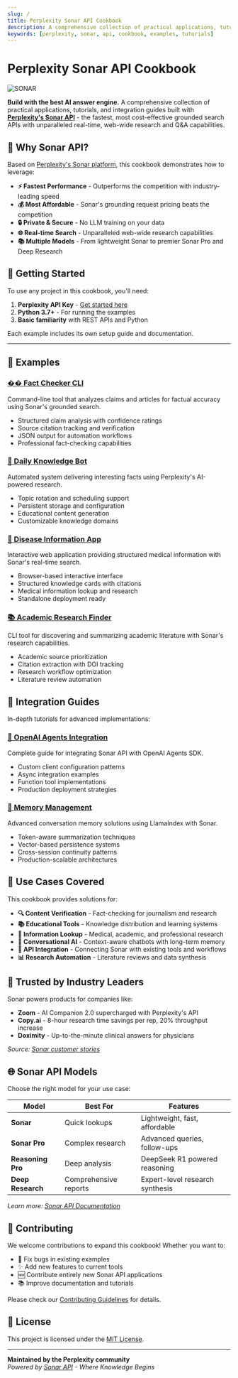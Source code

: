 ```yaml
---
slug: /
title: Perplexity Sonar API Cookbook
description: A comprehensive collection of practical applications, tutorials, and integration guides for Perplexity's Sonar API
keywords: [perplexity, sonar, api, cookbook, examples, tutorials]
---
```


# Perplexity Sonar API Cookbook

![SONAR](cookbook/static/img/perplexity-sonar.png)

**Build with the best AI answer engine.** A comprehensive collection of practical applications, tutorials, and integration guides built with [**Perplexity's Sonar API**](https://sonar.perplexity.ai/) - the fastest, most cost-effective grounded search APIs with unparalleled real-time, web-wide research and Q&A capabilities.

## 🌟 Why Sonar API?

Based on [Perplexity's Sonar platform](https://sonar.perplexity.ai/), this cookbook demonstrates how to leverage:

- **⚡ Fastest Performance** - Outperforms the competition with industry-leading speed
- **💰 Most Affordable** - Sonar's grounding request pricing beats the competition  
- **🔒 Private & Secure** - No LLM training on your data
- **🌐 Real-time Search** - Unparalleled web-wide research capabilities
- **📚 Multiple Models** - From lightweight Sonar to premier Sonar Pro and Deep Research

## 🚀 Getting Started

To use any project in this cookbook, you'll need:

1. **Perplexity API Key** - [Get started here](https://docs.perplexity.ai/home)
2. **Python 3.7+** - For running the examples
3. **Basic familiarity** with REST APIs and Python

Each example includes its own setup guide and documentation.

---

## 🔧 Examples

### [�� Fact Checker CLI](cookbook/examples/fact-checker-cli/)
Command-line tool that analyzes claims and articles for factual accuracy using Sonar's grounded search.
- Structured claim analysis with confidence ratings
- Source citation tracking and verification
- JSON output for automation workflows
- Professional fact-checking capabilities

### [🤖 Daily Knowledge Bot](cookbook/examples/daily-knowledge-bot/)
Automated system delivering interesting facts using Perplexity's AI-powered research.
- Topic rotation and scheduling support
- Persistent storage and configuration
- Educational content generation
- Customizable knowledge domains

### [🏥 Disease Information App](cookbook/examples/disease-qa/)
Interactive web application providing structured medical information with Sonar's real-time search.
- Browser-based interactive interface
- Structured knowledge cards with citations
- Medical information lookup and research
- Standalone deployment ready

### [📚 Academic Research Finder](cookbook/examples/research-finder/)
CLI tool for discovering and summarizing academic literature with Sonar's research capabilities.
- Academic source prioritization
- Citation extraction with DOI tracking
- Research workflow optimization
- Literature review automation

## 📖 Integration Guides

In-depth tutorials for advanced implementations:

### [🔗 OpenAI Agents Integration](cookbook/articles/openai-agents-integration/)
Complete guide for integrating Sonar API with OpenAI Agents SDK.
- Custom client configuration patterns
- Async integration examples
- Function tool implementations
- Production deployment strategies

### [🧠 Memory Management](cookbook/articles/memory-management/)
Advanced conversation memory solutions using LlamaIndex with Sonar.
- Token-aware summarization techniques
- Vector-based persistence systems
- Cross-session continuity patterns
- Production-scalable architectures

## 🎯 Use Cases Covered

This cookbook provides solutions for:

- **🔍 Content Verification** - Fact-checking for journalism and research
- **📚 Educational Tools** - Knowledge distribution and learning systems
- **🏥 Information Lookup** - Medical, academic, and professional research
- **🤖 Conversational AI** - Context-aware chatbots with long-term memory
- **🔗 API Integration** - Connecting Sonar with existing tools and workflows
- **📊 Research Automation** - Literature reviews and data synthesis

## 🏢 Trusted by Industry Leaders

Sonar powers products for companies like:
- **Zoom** - AI Companion 2.0 supercharged with Perplexity's API
- **Copy.ai** - 8-hour research time savings per rep, 20% throughput increase
- **Doximity** - Up-to-the-minute clinical answers for physicians

*Source: [Sonar customer stories](https://sonar.perplexity.ai/)*

## 🌐 Sonar API Models

Choose the right model for your use case:

| Model | Best For | Features |
|-------|----------|----------|
| **Sonar** | Quick lookups | Lightweight, fast, affordable |
| **Sonar Pro** | Complex research | Advanced queries, follow-ups |
| **Reasoning Pro** | Deep analysis | DeepSeek R1 powered reasoning |
| **Deep Research** | Comprehensive reports | Expert-level research synthesis |

*Learn more: [Sonar API Documentation](https://docs.perplexity.ai/home)*

## 🤝 Contributing

We welcome contributions to expand this cookbook! Whether you want to:

- 🐛 Fix bugs in existing examples
- ✨ Add new features to current tools
- 🆕 Contribute entirely new Sonar API applications
- 📚 Improve documentation and tutorials

Please check our [Contributing Guidelines](https://github.com/ppl-ai/api-cookbook/blob/main/CONTRIBUTING.md) for details.

## 📄 License

This project is licensed under the [MIT License](https://github.com/ppl-ai/api-cookbook/blob/main/LICENSE).

---

**Maintained by the Perplexity community**  
*Powered by [Sonar API](https://sonar.perplexity.ai/) - Where Knowledge Begins* 